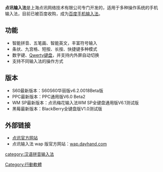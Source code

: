{{IME
  |上海点讯网络技术有限公司
  |
  |{{plainlist|
*拼音
*笔画
}}
  |[[File:dayhand.gif|File:dayhand.gif]]
}}

'''点讯输入法'''是上海点讯网络技术有限公司专门开发的，适用于多种操作系统的手机输入法，目前已被百度收购，成为[[百度手机输入法|百度手机输入法]]。
== 功能 ==

*智能拼音、五笔画、智能英文，丰富符号输入
*条状、九宫格、短按、长按、快捷键多种模式
*数字键、[[Qwerty键盘|Qwerty键盘]]，并支持内外屏自动切换
*支持不同输入法的操作方式

== 版本 ==
*S60最新版本：S60S60华丽版v6.2.0018Beta版
*PPC最新版本：PPC通用版V6.0 Beta2
*WM SP最新版本：点讯梅花输入法WM SP全键盘通用版V6.1测试版
*黑莓最新版本：BlackBerry全键盘版V1.0测试版

== 外部链接 ==
* [http://www.dayhand.com/ 点讯官方网站] {{Wayback|url=http://www.dayhand.com/ |date=20210125042631 }}
* 点讯输入法 wap 版官方网站：[http://wap.dayhand.com/ wap.dayhand.com] {{Wayback|url=http://wap.dayhand.com/ |date=20190814125610 }}

[[category:汉语拼音输入法|category:汉语拼音输入法]]
[[Category:行動軟體|Category:行動軟體]]